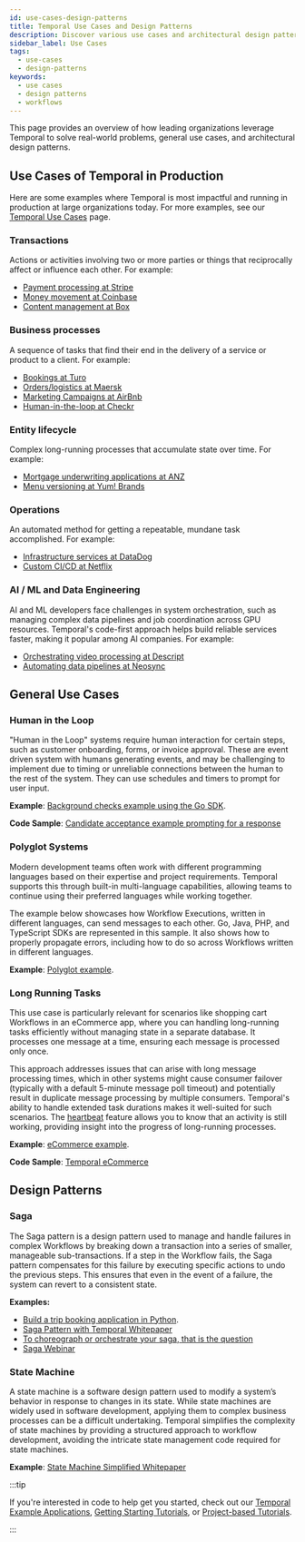```yaml
---
id: use-cases-design-patterns
title: Temporal Use Cases and Design Patterns 
description: Discover various use cases and architectural design patterns for implementing Workflows with Temporal.
sidebar_label: Use Cases
tags:
  - use-cases
  - design-patterns
keywords:
  - use cases
  - design patterns
  - workflows
---
```


This page provides an overview of how leading organizations leverage Temporal to solve real-world problems, general use cases, and architectural design patterns.

## Use Cases of Temporal in Production

Here are some examples where Temporal is most impactful and running in production at large organizations today. For more examples, see our [Temporal Use Cases](https://temporal.io/in-use) page.

### Transactions

Actions or activities involving two or more parties or things that reciprocally affect or influence each other. For example:

- [Payment processing at Stripe](https://temporal.io/resources/on-demand/stripe)
- [Money movement at Coinbase](https://temporal.io/in-use/coinbase)
- [Content management at Box](https://temporal.io/resources/case-studies/box)

### Business processes

A sequence of tasks that find their end in the delivery of a service or product to a client. For example:

- [Bookings at Turo](https://temporal.io/replay/videos/temporal-adoption-and-integration-at-turo)
- [Orders/logistics at Maersk](https://temporal.io/replay/videos/building-a-time-machine-for-the-logistics-industry)
- [Marketing Campaigns at AirBnb](https://medium.com/airbnb-engineering/journey-platform-a-low-code-tool-for-creating-interactive-user-workflows-9954f51fa3f8)
- [Human-in-the-loop at Checkr](https://temporal.io/in-use/checkr)

### Entity lifecycle

Complex long-running processes that accumulate state over time. For example:

- [Mortgage underwriting applications at ANZ](https://temporal.io/in-use/anz-story)
- [Menu versioning at Yum! Brands](https://temporal.io/replay-2023/videos/synchronizing-concurrent-workflows)

### Operations

An automated method for getting a repeatable, mundane task accomplished. For example:

- [Infrastructure services at DataDog](https://www.youtube.com/watch?v=Hz7ZZzafBoE)
- [Custom CI/CD at Netflix](https://temporal.io/replay-2023/videos/actor-workflows-reliably-orchestrating-thousands-of-flink-clusters-at)

### AI / ML and Data Engineering

AI and ML developers face challenges in system orchestration, such as managing complex data pipelines and job coordination across GPU resources.
Temporal's code-first approach helps build reliable services faster, making it popular among AI companies. For example:

- [Orchestrating video processing at Descript](https://temporal.io/blog/ai-ml-and-data-engineering-workflows-with-temporal#descript)
- [Automating data pipelines at Neosync](https://temporal.io/blog/ai-ml-and-data-engineering-workflows-with-temporal#neosync)

## General Use Cases

### Human in the Loop

"Human in the Loop" systems require human interaction for certain steps, such as customer onboarding, forms, or invoice approval.
These are event driven system with humans generating events, and may be challenging to implement due to timing or unreliable connections between the human to the rest of the system.
They can use schedules and timers to prompt for user input.

**Example**: [Background checks example using the Go SDK](https://learn.temporal.io/examples/go/background-checks/).

**Code Sample**: [Candidate acceptance example prompting for a response](https://learn.temporal.io/examples/go/background-checks/candidate-acceptance)

### Polyglot Systems

Modern development teams often work with different programming languages based on their expertise and project requirements. Temporal supports this through built-in multi-language capabilities, allowing teams to continue using their preferred languages while working together.

The example below showcases how Workflow Executions, written in different languages, can send messages to each other. Go, Java, PHP, and TypeScript SDKs are represented in this sample. It also shows how to properly propagate errors, including how to do so across Workflows written in different languages.

**Example**: [Polyglot example](https://github.com/temporalio/temporal-polyglot).

### Long Running Tasks

This use case is particularly relevant for scenarios like shopping cart Workflows in an eCommerce app, where you can handling long-running tasks efficiently without managing state in a separate database.
It processes one message at a time, ensuring each message is processed only once.

This approach addresses issues that can arise with long message processing times, which in other systems might cause consumer failover (typically with a default 5-minute message poll timeout) and potentially result in duplicate message processing by multiple consumers.
Temporal's ability to handle extended task durations makes it well-suited for such scenarios.
The [heartbeat](/encyclopedia/detecting-activity-failures#activity-heartbeat) feature allows you to know that an activity is still working, providing insight into the progress of long-running processes.

**Example**: [eCommerce example](https://learn.temporal.io/tutorials/go/build-an-ecommerce-app/).

**Code Sample**: [Temporal eCommerce](https://github.com/temporalio/temporal-ecommerce)

## Design Patterns

### Saga

The Saga pattern is a design pattern used to manage and handle failures in complex Workflows by breaking down a transaction into a series of smaller, manageable sub-transactions.
If a step in the Workflow fails, the Saga pattern compensates for this failure by executing specific actions to undo the previous steps.
This ensures that even in the event of a failure, the system can revert to a consistent state.

**Examples:**

- [Build a trip booking application in Python](https://learn.temporal.io/tutorials/python/trip-booking-app/).
- [Saga Pattern with Temporal Whitepaper](https://pages.temporal.io/download-saga-pattern-made-easy)
- [To choreograph or orchestrate your saga, that is the question](https://temporal.io/blog/to-choreograph-or-orchestrate-your-saga-that-is-the-question)
- [Saga Webinar](https://pages.temporal.io/on-demand-webinar-what-is-a-saga.html)

### State Machine

A state machine is a software design pattern used to modify a system’s behavior in response to changes in its state.
While state machines are widely used in software development, applying them to complex business processes can be a difficult undertaking.
Temporal simplifies the complexity of state machines by providing a structured approach to workflow development, avoiding the intricate state management code required for state machines.

**Example**: [State Machine Simplified Whitepaper](https://pages.temporal.io/download-state-machines-simplified.html)

:::tip

If you're interested in code to help get you started, check out our [Temporal Example Applications](https://learn.temporal.io/examples/), [Getting Starting Tutorials](https://learn.temporal.io/getting_started/), or [Project-based Tutorials](https://learn.temporal.io/tutorials/).

:::
